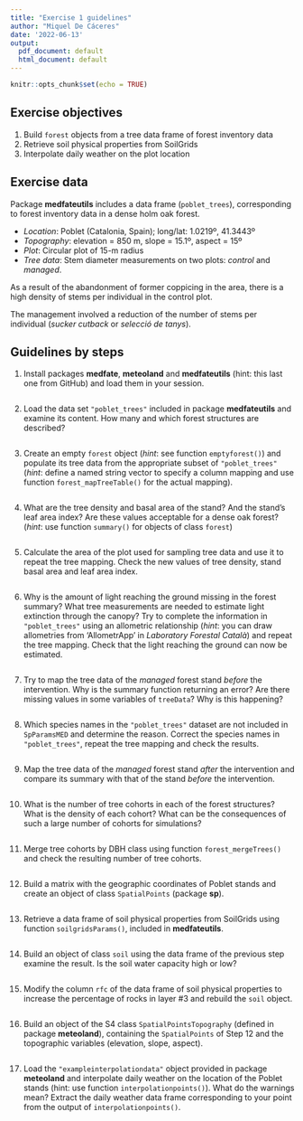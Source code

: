 ```yaml
---
title: "Exercise 1 guidelines"
author: "Miquel De Cáceres"
date: '2022-06-13'
output:
  pdf_document: default
  html_document: default
---
```


```r
knitr::opts_chunk$set(echo = TRUE)
``` 

## Exercise objectives

  1. Build `forest` objects from a tree data frame of forest inventory data
  2. Retrieve soil physical properties from SoilGrids
  3. Interpolate daily weather on the plot location

## Exercise data

Package **medfateutils** includes a data frame (`poblet_trees`), corresponding to forest inventory data in a dense holm oak forest. 

   + *Location*: Poblet (Catalonia, Spain); long/lat: 1.0219º, 41.3443º
   + *Topography*: elevation = 850 m, slope = 15.1º, aspect = 15º
   + *Plot*: Circular plot of 15-m radius
   + *Tree data*: Stem diameter measurements on two plots: *control* and *managed*. 
   
As a result of the abandonment of former coppicing in the area, there is a high density of stems per individual in the control plot. 

The management involved a reduction of the number of stems per individual (*sucker cutback* or *selecció de tanys*). 


## Guidelines by steps

1. Install packages **medfate**, **meteoland** and **medfateutils** (hint: this last one from GitHub) and load them in your session.

```r

```

2. Load the data set `"poblet_trees"` included in package **medfateutils** and examine its content. How many and which forest structures are described?

```r

```

3. Create an empty `forest` object (*hint*: see function `emptyforest()`) and populate its tree data from the appropriate subset of `"poblet_trees"` (*hint*: define a named string vector to specify a column mapping and use function `forest_mapTreeTable()` for the actual mapping).

```r

```

4. What are the tree density and  basal area of the stand? And the stand's leaf area index? Are these values acceptable for a dense oak forest? (*hint*: use function `summary()` for objects of class `forest`)

```r

```

5. Calculate the area of the plot used for sampling tree data and use it to repeat the tree mapping. Check the new values of tree density, stand basal area and leaf area index.

```r

```

6. Why is the amount of light reaching the ground missing in the forest summary? What tree measurements are needed to estimate light extinction through the canopy? Try to complete the information in `"poblet_trees"` using an allometric relationship (*hint*: you can draw allometries from 'AllometrApp' in *Laboratory Forestal Català*) and repeat the tree mapping. Check that the light reaching the ground can now be estimated.

```r

```

7. Try to map the tree data of the *managed* forest stand *before* the intervention. Why is the summary function returning an error? Are there missing values in some variables of `treeData`? Why is this happening?

```r

```

8. Which species names in the `"poblet_trees"` dataset are not included in `SpParamsMED` and determine the reason. Correct the species names in `"poblet_trees"`, repeat the tree mapping and check the results.

```r

```

9. Map the tree data of the *managed* forest stand *after* the intervention and compare its summary with that of the stand *before* the intervention.

```r

```

10. What is the number of tree cohorts in each of the forest structures? What is the density of each cohort? What can be the consequences of such a large number of cohorts for simulations? 

```r

```

11. Merge tree cohorts by DBH class using function `forest_mergeTrees()` and check the resulting number of tree cohorts.

```r

```

12. Build a matrix with the geographic coordinates of Poblet stands and create an object of class `SpatialPoints` (package **sp**).

```r

```

13. Retrieve a data frame of soil physical properties from SoilGrids using function `soilgridsParams()`, included in **medfateutils**.

```r

```

14. Build an object of class `soil` using the data frame of the previous step examine the result. Is the soil water capacity high or low?

```r

```

15. Modify the column `rfc` of the data frame of soil physical properties to increase the percentage of rocks in layer #3 and rebuild the `soil` object.

```r

```

16. Build an object of the S4 class `SpatialPointsTopography` (defined in package **meteoland**), containing the `SpatialPoints` of Step 12 and the topographic variables (elevation, slope, aspect).

```r

```

17. Load the `"exampleinterpolationdata"` object provided in package **meteoland** and interpolate daily weather on the location of the Poblet stands (hint: use function `interpolationpoints()`). What do the warnings mean? Extract the daily weather data frame corresponding to your point from the output of `interpolationpoints()`.

```r

```

